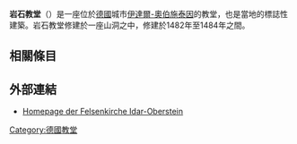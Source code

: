 {{Unreferenced|time=2018-01-12T12:06:54+00:00}}
'''岩石教堂'''（{{lang-de|'''Felsenkirche'''}}）是一座位於[[德國|德國]]城市[[伊達爾-奧伯施泰因|伊達爾-奧伯施泰因]]的教堂，也是當地的標誌性建築。岩石教堂修建於一座山洞之中，修建於1482年至1484年之間。
==相關條目==
{{Commonscat|Felsenkirche Idar-Oberstein|德國岩石教堂}}

== 外部連結 ==
* [http://www.felsenkirche-oberstein.de/ Homepage der Felsenkirche Idar-Oberstein] {{Wayback|url=http://www.felsenkirche-oberstein.de/ |date=20210126021301 }}
{{Coord|49.705526000223465|7.328872165940941|display=title|type:landmark_dim:25_region:DE-RP}}
[[Category:德國教堂|Category:德國教堂]]